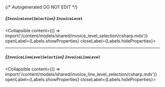{/* Autogenerated DO NOT EDIT  */}

##### *{`InvoiceLevelSelection`}* `InvoiceLevel`
<Collapsible content={() => import('/content/models/shared/invoice_level_selection/csharp.mdx')} openLabel={Labels.showProperties} closeLabel={Labels.hideProperties}>
</Collapsible>

---
##### *{`InvoiceLineLevelSelection`}* `InvoiceLineLevel`
<Collapsible content={() => import('/content/models/shared/invoice_line_level_selection/csharp.mdx')} openLabel={Labels.showProperties} closeLabel={Labels.hideProperties}>
</Collapsible>



